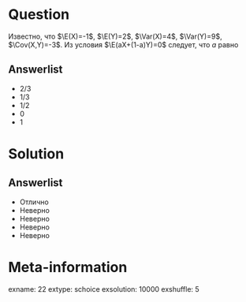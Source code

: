 Question
========
Известно, что $\E(X)=-1$, $\E(Y)=2$, $\Var(X)=4$, $\Var(Y)=9$, $\Cov(X,Y)=-3$. Из условия  $\E(aX+(1-a)Y)=0$ следует, что $a$ равно

Answerlist
----------
*   2/3 
*   1/3 
*   1/2 
*   0 
*   1 

Solution
========

Answerlist
----------
*  Отлично
*  Неверно
*  Неверно
*  Неверно
*  Неверно

Meta-information
================
exname: 22
extype: schoice
exsolution: 10000
exshuffle: 5
